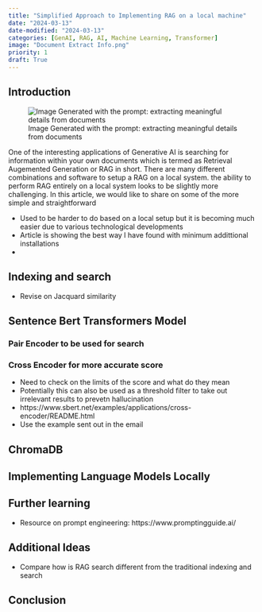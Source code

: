 ```yaml
---
title: "Simplified Approach to Implementing RAG on a local machine"
date: "2024-03-13"
date-modified: "2024-03-13"
categories: [GenAI, RAG, AI, Machine Learning, Transformer]
image: "Document Extract Info.png"
priority: 1
draft: True
---
```


## Introduction

![Image Generated with the prompt: extracting meaningful details from documents]("Document Extract Info.png")

One of the interesting applications of Generative AI is searching for information within your own documents which is termed as Retrieval Augemented Generation or RAG in short. There are many different combinations and software to setup a RAG on a local system.  the ability to perform RAG entirely on a local system looks to be slightly more challenging. In this article, we would like to share on some of the more simple and straightforward 

- Used to be harder to do based on a local setup but it is becoming much easier due to various technological developments
- Article is showing the best way I have found with minimum addittional installations
- 

## Indexing and search

- Revise on Jacquard similarity

## Sentence Bert Transformers Model

### Pair Encoder to be used for search

### Cross Encoder for more accurate score

- Need to check on the limits of the score and what do they mean
- Potentially this can also be used as a threshold filter to take out irrelevant results to prevetn hallucination
- https://www.sbert.net/examples/applications/cross-encoder/README.html
- Use the example sent out in the email

## ChromaDB

## Implementing Language Models Locally

## Further learning

- Resource on prompt engineering: https://www.promptingguide.ai/

## Additional Ideas

- Compare how is RAG search different from the traditional indexing and search

## Conclusion

